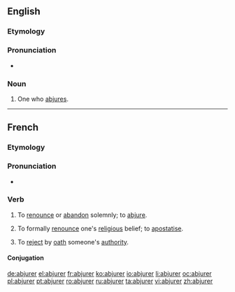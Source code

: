 ==English==

===Etymology===
{{suffix|abjure|er}}

===Pronunciation===
* {{a|US}} {{IPA|/æbˈd͡ʒʊɹ.ɚ/}}

===Noun===
{{en-noun}}

# One who [[abjure]]s.
----
==French==

===Etymology===
{{prefix|ab|jurer|lang=fr}}
===Pronunciation===
* {{audio|Fr-abjurer.ogg|Audio}}

===Verb===
{{fr-verb}}

# {{ambitransitive}} {{very|formal|lang=fr}} To [[renounce]] or [[abandon]] solemnly; to [[abjure]].
# {{ambitransitive}} {{religion|lang=fr}} To formally [[renounce]] one's [[religious]] belief; to [[apostatise]].
# {{obsolete|lang=fr}} To [[reject]] by [[oath]] someone's [[authority]].

====Conjugation====
{{fr-conj-er|abjur|avoir}}

[[de:abjurer]]
[[el:abjurer]]
[[fr:abjurer]]
[[ko:abjurer]]
[[io:abjurer]]
[[li:abjurer]]
[[oc:abjurer]]
[[pl:abjurer]]
[[pt:abjurer]]
[[ro:abjurer]]
[[ru:abjurer]]
[[ta:abjurer]]
[[vi:abjurer]]
[[zh:abjurer]]